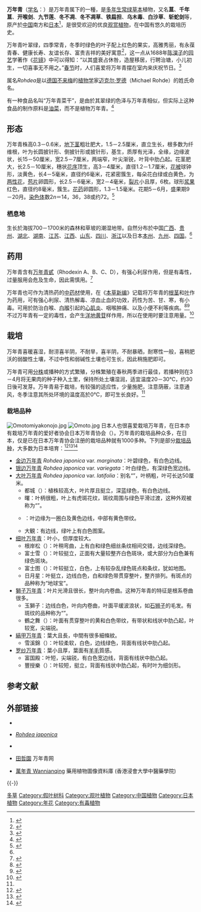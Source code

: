 {{ctm}}
{{Otheruses|subject=假叶树科植物万年青|other=其他名为万年青的植物及小说}}
{{Speciesbox
| image = Curtis's botanical magazine (10594566173).jpg
| image_width = 280px
| genus = Rohdea
| species = japonica
| authority = ([[卡尔·彼得·通贝里|Thunb.]]) {{tsl|en|Albrecht Wilhelm Roth|Albrecht Wilhelm Roth|Roth}}
| synonyms=''Orontium japonicum'' <small>Thunberg</small><br />''Rohdea esquirolii'' <small>H. Léveillé</small><br />''Rohdea sinensis'' <small>H. Léveillé</small>
|}}

'''万年青'''（[[学名|学名]]：''{{lang|la|Rohdea japonica}}''）是万年青属下的一種，是[[多年生|多年生]][[常绿|常绿]][[草本|草本]]植物，又名'''蒀'''、'''千年蒀'''、'''开喉剑'''、'''九节莲'''、'''冬不凋'''、'''冬不凋草'''、'''铁扁担'''、'''乌木毒'''、'''白沙草'''、'''斩蛇剑'''等，原产於[[中国|中国]]南方和[[日本|日本]]<ref name="GRIN">{{en}}{{cite web |url=http://www.ars-grin.gov/cgi-bin/npgs/html/taxon.pl?5275 |title=''Rohdea japonica'' |publisher=GRIN Taxonomy for Plants |date=2009-01-25 |accessdate=2009-01-25 |deadurl=yes |archiveurl=https://web.archive.org/web/20090226095819/http://www.ars-grin.gov/cgi-bin/npgs/html/taxon.pl?5275 |archivedate=2009-02-26 }}</ref>，是很受欢迎的优良[[观赏植物|观赏植物]]，在中国有悠久的栽培历史。

万年青叶翠绿，四季常青，冬季时绿色的叶子配上红色的果实，高雅秀丽，有永葆青春、健康长寿、友谊长存、富贵吉祥的美好寓意<ref name="plant.ac">{{zh}}{{cite web |url=http://www.plant.ac.cn/mingci/05-28/11105.htm |title=万年青 Rohdea japonica |publisher=植物通 |date=2006-05-28 |accessdate=2009-01-25 |deadurl=yes |archiveurl=https://web.archive.org/web/20080511205321/http://www.plant.ac.cn/mingci/05-28/11105.htm |archivedate=2008-05-11 }}</ref>，这一点从1688年[[陈淏子|陈淏子]]的[[园艺|园艺]]学著作《[[花镜|花镜]]》中可以得知：“以其盛衰占休咎，造屋移居，行聘治塘，小儿初生，一切喜事无不用之。”[[春节|春节]]时，人们喜爱将万年青摆在室内来庆祝节日。<ref>{{zh}}{{cite web |url=http://www.cy126.com/mfjs/200702/1250.html |title=万年青的培植方法 |publisher=中国科技创业网 |accessdate=2009-01-27 }}{{dead link|date=2017年11月 |bot=InternetArchiveBot |fix-attempted=yes }}</ref>

属名''Rohdea''是以[[德国|德国]][[不来梅|不来梅]]的[[植物学|植物学]]家[[迈克尔·罗德|迈克尔·罗德]]（Michael Rohde）的姓氏命名。

有一种食品名叫“万年青菜干”，是由於其翠绿的色泽与万年青相似，但实际上这种食品的制作原料是[[油菜|油菜]]，而不是植物万年青。<ref>{{zh}}{{cite encyclopedia |url=http://www.chinabaike.com/article/39/food/2007/20071014583074.html |title=万年青菜干 |encyclopedia=中国百科网 |accessdate=2009-01-26 |archive-url=https://web.archive.org/web/20081120171618/http://www.chinabaike.com/article/39/food/2007/20071014583074.html |archive-date=2008-11-20 |dead-url=yes }}</ref>

== 形态 ==
万年青株高0.3－0.6米，[[地下茎|地下茎]]粗壮肥大，1.5－2.5厘米，直立生长，根多数为纤维根，叶为长圆披针形、倒披针形或披针形，基生，质厚有光泽，全缘，边缘波状，长15－50厘米，宽2.5－7厘米，两端窄，叶尖渐锐，叶背中肋凸起。花茎肥大，长2.5－10厘米，穗状[[花序|花序]]顶生，高3－4厘米，直径1.2－1.7厘米，[[花被|花被]]球钟形，淡黄色，长4－5毫米，直径约6毫米，花紧密簇生，每朵花白绿或白黄色，为[[两性花|两性花]]，[[苞片|苞片]]卵圆形，长2.5－6毫米，宽2－4毫米，[[裂片|裂片]]小且厚，6枚。球形[[浆果|浆果]]红色，直径约8毫米，簇生。[[花药|花药]]卵圆形，1.3－1.5毫米。花期5－6月，盛果期9－20月。[[染色体|染色体]]数2''n''＝14，36，38或约72。<ref>{{en}}{{cite web |url=http://www.efloras.org/florataxon.aspx?flora_id=2&taxon_id=200027873 |title=''Rohdea japonica'' |publisher=Flora of China |accessdate=2009-01-25 |archive-date=2007-09-30 |archive-url=https://web.archive.org/web/20070930063825/http://www.efloras.org/florataxon.aspx?flora_id=2&taxon_id=200027873 |dead-url=no }}</ref>

=== 栖息地 ===
生长於海拔700－1700米的森林和草坡的潮湿地带。自然分布於中国[[广西|广西]]、[[贵州|贵州]]、[[湖北|湖北]]、[[湖南|湖南]]、[[江苏|江苏]]、[[江西|江西]]、[[山东|山东]]、[[四川|四川]]、[[浙江|浙江]]以及日本[[本州|本州]]、[[九州_(日本)|九州]]、[[四国|四国]]。<ref name="GRIN"/>

== 药用 ==
万年青含有[[万年青甙|万年青甙]]（Rhodexin A、B、C、D），有强心利尿作用，但是有毒性，过量服用会危及生命，因此需慎用。<ref>{{zh}}{{cite web |url=http://www.zysj.com.cn/zhongyaocai/yaocai_w/wannianqing.html |title=万年青 |publisher=中医世家 |accessdate=2009-01-25 |archive-date=2008-11-20 |archive-url=https://web.archive.org/web/20081120051032/http://www.zysj.com.cn/zhongyaocai/yaocai_w/wannianqing.html |dead-url=no }}</ref>

万年青也可作为清热药的[[中药材|中药材]]使用，在《[[本草新编|本草新编]]》记载将万年青的[[根茎|根茎]]和[[叶|叶]]作为药用，可有强心利尿、清热解毒、凉血止血的功效，药性为苦、甘、寒，有小毒。可用於防治白喉、[[白喉|白喉]]引起的[[心肌炎|心肌炎]]、咽喉肿痛、以及小便不利等疾病。<ref>{{zh}}{{cite web |url=http://www.cnkang.com/zyzy/zydq/zyhc/qry/200703/59965.html |title=万年青根功效 |publisher=中华康网 |date=2007-03-08 |accessdate=2009-01-25 |deadurl=yes |archiveurl=https://web.archive.org/web/20070903045406/http://www.cnkang.com/zyzy/zydq/zyhc/qry/200703/59965.html |archivedate=2007-09-03 }}</ref><ref>{{zh}}{{cite web |url=http://www.tcmlib.com/zy/html5/showdetail-3437352ce4b887e5b9b4e99d92e58fb62c7a79.html |title=万年青叶的功效 |publisher=意古中医 |accessdate=2009-01-25 |deadurl=yes |archiveurl=https://web.archive.org/web/20110926043714/http://www.tcmlib.com/zy/html5/showdetail-3437352ce4b887e5b9b4e99d92e58fb62c7a79.html |archivedate=2011-09-26 }}</ref>不过万年青有一定的毒性，会产生[[洋地黄苷|洋地黄苷]]样作用，所以在使用时要注意用量。<ref>{{zh}}{{cite web |url=http://www.zhong-yao.net/zy/fy/bl/200804/139164.html |title=万年青中毒与解救 |publisher=中医中药网 |date=2008-04-21 |accessdate=2009-01-25 |deadurl=yes |archiveurl=https://archive.is/20130502150616/http://www.zhong-yao.net/zy/fy/bl/200804/139164.html |archivedate=2013-05-02 }}</ref>

== 栽培 ==
万年青喜暖喜湿，耐涝喜半阴，不耐旱，喜半阴，不耐暴晒，耐寒性一般，喜稍肥沃的弱酸性土壤，不过中性和弱碱性土壤也可生长，因此稍施肥即可。

万年青可用[[營養繁殖|分株]]或播种的方式繁殖，分株繁殖在春秋两季进行最佳，若播种则在3－4月将无果肉的种子种入土里，保持所处土壤湿润，适宜温度20－30℃，约30日後可发芽。万年青易于栽培，有较强的适应性，少量施肥，注意荫蔽，注意通风，冬季注意其所处环境的温度高於0℃，即可生长良好。<ref name="plant.ac"/>

=== 栽培品种 ===
[[File:Omotomiyakonojo.jpg|thumb]]
[[File:Omoto.jpg|thumb]]
日本人也很喜爱栽培万年青，在日本亦有栽培万年青的爱好者协会日本万年青协会（{{lang|ja|日本おもと協会}}）。万年青的栽培品种众多，在日本，仅是已在日本万年青协会注册的栽培品种就有1000多种。下列是部分[[栽培品种|栽培品种]]，大多数为日本培育：<ref>{{ja}}{{cite book|editor=ガーデンライフ |title=《古典園芸植物 種類と作り方》 |year=1982 |publisher={{lang|ja|誠文堂新光社}} |location=東京 |isbn=978-4-416-47706-9 }}</ref><ref>{{ja}}{{cite book|editor=神崎久爾子 |title=《主婦の友園芸ガイド別冊①趣味の古典植物》 |year=1975 |publisher={{lang|ja|主婦の友社}} |location=東京 |isbn=978-4072347553 }}</ref><ref>{{ja}}{{cite book|editor=ガーデンライフ |title=《総合種苗ガイド3 古典園芸植物編》 |year=1967 |publisher={{lang|ja|誠文堂新光社}} |location=東京}}</ref>
* [[金边万年青|金边万年青]] ''Rohdea japonica'' var. ''marginata''：叶碧绿色，有白色边线。
* [[银边万年青|银边万年青]] ''Rohdea japonica'' var. ''variegata''：叶白绿色，有深绿色宽边线。
* [[大叶万年青|大叶万年青]] ''Rohdea japonica'' var. ''latifolia''：别名“{{lang|ja|薩摩万年青}}”，叶柄粗，叶可长达50厘米。
** 都城（{{lang|ja|都の城}}）：植株较高大，叶片厚且挺立，深蓝绿色，有白色边线。
** 曙：叶柄很粗，叶上有虎斑花纹，斑纹周围与绿色平滑过渡，这种外观被称为“{{lang|ja|曙虎}}”。
** {{lang|ja|五大州}}：叶边缘为一圈白及黄色边线，中部有黄色带纹。
** 大観：有边线，绿叶上有白色图案。
* [[细叶万年青|细叶万年青]]：叶小，但厚度较大。
** 根岸松（{{lang|ja|根岸の松}}）：叶稍弯曲，上有白和绿色细丝条纹相间交错，边线深绿色。
** 富士雪（{{lang|ja|冨士の雪}}）：叶较挺立，正面有大量较整齐白色斑块，或大部分为白色兼有绿色斑块。
** 富士图（{{lang|ja|富士の図}}）：叶较挺立，白色，上有较杂乱绿色斑点和条纹，犹如地图。
** 日月星：叶挺立，边线白色，白和绿色带贯穿整叶，整齐排列。有斑点的品种称为“地球宝”。
* [[獅子万年青|獅子万年青]]：叶片光滑且很长，整叶向内卷曲。这种万年青的特征是根系卷曲很多。
** 玉獅子：边线白色，叶向内卷曲，叶面平缓波浪状，如[[石狮子|石狮子]]的毛发。有斑纹的品种称为“{{lang|ja|玉獅子の虎}}”。
** 鶴之舞（{{lang|ja|鶴の舞}}）：叶面有贯穿整叶的黄和白色带纹，有带状和线状中肋凸起，叶较宽，尖端锐。
* [[縞甲万年青|縞甲万年青]]：葉大且長，中間有很多細條紋。
** 雪溪錦（{{lang|ja|雪渓錦}}）：叶较柔软，白色，边线绿色，背面有线状中肋凸起。
* [[罗纱万年青|罗纱万年青]]：葉小且厚，葉面有[[羊毛|羊毛]]質感。
** 富国殿：叶短，尖端锐，有白色宽边线，背面有线状中肋凸起。
** 豐授樂（{{lang|ja|豊授楽}}）：叶较短，挺立，背面有线状中肋凸起，有时叶为细剑形。

== 参考文献 ==
{{Reflist|30em}}

== 外部链接 ==
{{Commons category|Rohdea}}
{{Wikispecies|Rohdea japonica}}
* {{zh-hans}}{{CVH|Rohdea japonica}}
* {{en}}[https://web.archive.org/web/20090202214206/http://homepage3.nifty.com/plantsandjapan/page051.html ''Rohdea japonica'']
* {{en}}[https://web.archive.org/web/20090306043404/http://homepage3.nifty.com/plantsandjapan/page086.html {{lang|ja|万年青愛好家 三澤さん}}]
* {{ja}}[http://www.omoto.net/ 田哲園]{{Wayback|url=http://www.omoto.net/ |date=20090208115256 }} 万年青网
* [http://libproject.hkbu.edu.hk/was40/detail?lang=ch&channelid=1288&searchword=herb_id=D01183 萬年青 Wannianqing]{{Wayback|url=http://libproject.hkbu.edu.hk/was40/detail?lang=ch&channelid=1288&searchword=herb_id=D01183 |date=20160304101153 }} 藥用植物圖像資料庫 (香港浸會大學中醫藥學院) {{zh-hant}}{{en}}

{{-}}
{{Authority control}}
{{Taxonbar|from=Q143725}}

[[Category:藥用植物|多草]]
[[Category:假叶树科|Category:假叶树科]]
[[Category:观叶植物|Category:观叶植物]]
[[Category:中国植物|Category:中国植物]]
[[Category:日本植物|Category:日本植物]]
[[Category:年花|Category:年花]]
[[Category:有毒植物|Category:有毒植物]]